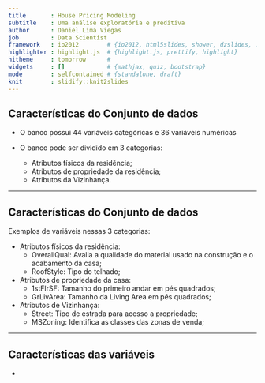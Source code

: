 ```yaml
---
title       : House Pricing Modeling
subtitle    : Uma análise exploratória e preditiva
author      : Daniel Lima Viegas
job         : Data Scientist
framework   : io2012        # {io2012, html5slides, shower, dzslides, ...}
highlighter : highlight.js  # {highlight.js, prettify, highlight}
hitheme     : tomorrow      # 
widgets     : []            # {mathjax, quiz, bootstrap}
mode        : selfcontained # {standalone, draft}
knit        : slidify::knit2slides
---
```


## Características do Conjunto de dados
  
  - O banco possui 44 variáveis categóricas e 36 variáveis numéricas
  
  - O banco pode ser dividido em 3 categorias:
    * Atributos físicos da residência;
    * Atributos de propriedade da residência;
    * Atributos da Vizinhança.

---

## Características do Conjunto de dados

Exemplos de variáveis nessas 3 categorias:
  
  - Atributos físicos da residência:
    *   OverallQual: Avalia a qualidade do material usado na construção e o acabamento da casa;
    *   RoofStyle: Tipo do telhado;
  
  - Atributos de propriedade da casa:
    * 1stFlrSF: Tamanho do primeiro andar em pés quadrados;
    * GrLivArea: Tamanho da Living Area em pés quadrados;
  
  - Atributos de Vizinhança:
    * Street: Tipo de estrada para acesso a propriedade;
    * MSZoning: Identifica as classes das zonas de venda;

---

## Características das variáveis

  - 


